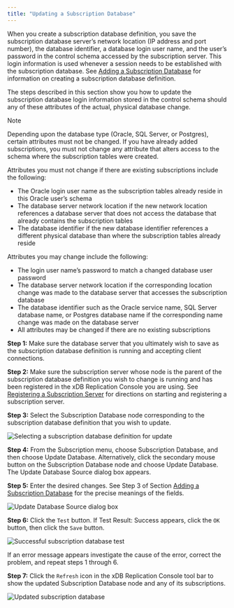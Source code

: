 ```yaml
---
title: "Updating a Subscription Database"
---
```


<div id="updating_subscription_database" class="registered_link"></div>


When you create a subscription database definition, you save the subscription database server’s network location (IP address and port number), the database identifier, a database login user name, and the user’s password in the control schema accessed by the subscription server. This login information is used whenever a session needs to be established with the subscription database. See [Adding a Subscription Database](../../05_smr_operation/03_creating_subscription/#adding_subscription_database) for information on creating a subscription database definition.

The steps described in this section show you how to update the subscription database login information stored in the control schema should any of these attributes of the actual, physical database change.

<div class="note">

<div class="title">

Note

</div>

Depending upon the database type (Oracle, SQL Server, or Postgres), certain attributes must not be changed. If you have already added subscriptions, you must not change any attribute that alters access to the schema where the subscription tables were created.

</div>

Attributes you must not change if there are existing subscriptions include the following:

-   The Oracle login user name as the subscription tables already reside in this Oracle user’s schema
-   The database server network location if the new network location references a database server that does not access the database that already contains the subscription tables
-   The database identifier if the new database identifier references a different physical database than where the subscription tables already reside

Attributes you may change include the following:

-   The login user name’s password to match a changed database user password
-   The database server network location if the corresponding location change was made to the database server that accesses the subscription database
-   The database identifier such as the Oracle service name, SQL Server database name, or Postgres database name if the corresponding name change was made on the database server
-   All attributes may be changed if there are no existing subscriptions

**Step 1:** Make sure the database server that you ultimately wish to save as the subscription database definition is running and accepting client connections.

**Step 2:** Make sure the subscription server whose node is the parent of the subscription database definition you wish to change is running and has been registered in the xDB Replication Console you are using. See [Registering a Subscription Server](../../05_smr_operation/03_creating_subscription/#registering_subscription_server) for directions on starting and registering a subscription server.

**Step 3:** Select the Subscription Database node corresponding to the subscription database definition that you wish to update.

![Selecting a subscription database definition for update](/../../images/image98.png)

**Step 4:** From the Subscription menu, choose Subscription Database, and then choose Update Database. Alternatively, click the secondary mouse button on the Subscription Database node and choose Update Database. The Update Database Source dialog box appears.

**Step 5:** Enter the desired changes. See Step 3 of Section [Adding a Subscription Database](../../05_smr_operation/03_creating_subscription/#adding_subscription_database) for the precise meanings of the fields.

![Update Database Source dialog box](/../../images/image99.png)

**Step 6:** Click the `Test` button. If Test Result: Success appears, click the `OK` button, then click the `Save` button.

![Successful subscription database test](/../../images/image100.png)

If an error message appears investigate the cause of the error, correct the problem, and repeat steps 1 through 6.

**Step 7:** Click the `Refresh` icon in the xDB Replication Console tool bar to show the updated Subscription Database node and any of its subscriptions.

![Updated subscription database](/../../images/image101.png)
